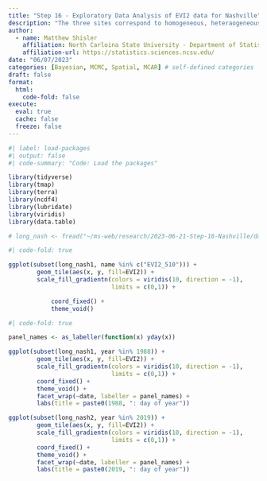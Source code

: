 ```yaml
---
title: "Step 16 - Exploratory Data Analysis of EVI2 data for Nashville"
description: "The three sites correspond to homogeneous, heteraogeneous, and urban/not-urban landcover cases."
author:
  - name: Matthew Shisler
    affiliation: North Carloina State University - Department of Statistics
    affiliation-url: https://statistics.sciences.ncsu.edu/ 
date: "06/07/2023"
categories: [Bayesian, MCMC, Spatial, MCAR] # self-defined categories
draft: false 
format:
  html: 
    code-fold: false
execute: 
  eval: true
  cache: false
  freeze: false
---
```


```r
#| label: load-packages
#| output: false
#| code-summary: "Code: Load the packages"

library(tidyverse)
library(tmap)
library(terra)
library(ncdf4)
library(lubridate)
library(viridis)
library(data.table)
```

```r
# long_nash <- fread("~/ms-web/research/2023-06-21-Step-16-Nashville/data/long_nash_1984_1991_v2.csv")
```

```r
#| code-fold: true

ggplot(subset(long_nash1, name %in% c("EVI2_510"))) +
        geom_tile(aes(x, y, fill=EVI2)) +
        scale_fill_gradientn(colors = viridis(10, direction = -1),
                             limits = c(0,1)) +

            coord_fixed() + 
            theme_void()


```
```r
#| code-fold: true

panel_names <- as_labeller(function(x) yday(x))

ggplot(subset(long_nash1, year %in% 1988)) +
        geom_tile(aes(x, y, fill=EVI2)) +
        scale_fill_gradientn(colors = viridis(10, direction = -1),
                             limits = c(0,1)) +
        coord_fixed() + 
        theme_void() +
        facet_wrap(~date, labeller = panel_names) +
        labs(title = paste0(1988, ": day of year"))  

```

```r

ggplot(subset(long_nash2, year %in% 2019)) +
        geom_tile(aes(x, y, fill=EVI2)) +
        scale_fill_gradientn(colors = viridis(10, direction = -1),
                             limits = c(0,1)) +
        coord_fixed() + 
        theme_void() +
        facet_wrap(~date, labeller = panel_names) +
        labs(title = paste0(2019, ": day of year"))  

```
